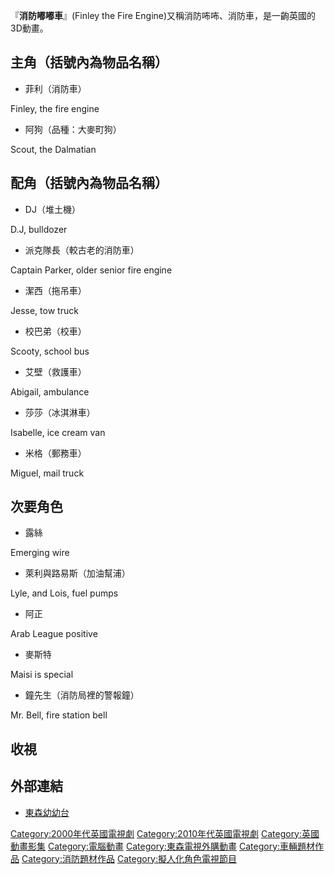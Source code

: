 {{Infobox television
| 名稱            = 消防嘟嘟車
| 英文名稱            = Finley the Fire Engine
| genre                = [[動畫|動畫]]<br>學齡前<br>[[喜劇|喜劇]]
| country              = [[美國|美國]]<br>[[加拿大|加拿大]]<br>[[英國|英國]]<br>[[愛爾蘭|愛爾蘭]]
| language             = [[英文|英文]]
| channel              =  [[BBC_One|BBC One]]
}}

『'''消防嘟嘟車'''』(Finley the Fire Engine)又稱消防咘咘、消防車，是一齣英國的3D動畫。

== 主角（括號內為物品名稱） ==
*菲利（消防車）
Finley, the fire engine

*阿狗（品種：大麥町狗）
Scout, the Dalmatian

== 配角（括號內為物品名稱） ==
*DJ（堆土機）
D.J, bulldozer

*派克隊長（較古老的消防車）
Captain Parker, older senior fire engine

*潔西（拖吊車）
Jesse, tow truck

*校巴弟（校車）
Scooty, school bus

*艾壁（救護車）
Abigail, ambulance

*莎莎（冰淇淋車）
Isabelle, ice cream van

*米格（郵務車）
Miguel, mail truck

== 次要角色 ==
*露絲
Emerging wire

*萊利與路易斯（加油幫浦）
Lyle, and Lois, fuel pumps

*阿正
Arab League positive

*麥斯特
Maisi is special

*鐘先生（消防局裡的警報鐘）
Mr. Bell, fire station bell

== 收視 ==
{{電視節目的變遷
|電視台= {{flagicon|Taiwan}} [[台灣|台灣]] [[東森幼幼台|東森幼幼台]]
|播放檔次= 已播畢 節目
|節目名稱= 消防嘟嘟車<br>（待查）
|上一節目= 
|下一節目= [[食在有健康|食在有健康]]<br>（每週一至週五下午14:30-15:00)
}}

==外部連結==
*[http://yoyotv.ebc.net.tw 東森幼幼台] {{Wayback|url=http://yoyotv.ebc.net.tw/ |date=20210329062139 }}

{{台灣電視小作品}}

[[Category:2000年代英國電視劇|Category:2000年代英國電視劇]]
[[Category:2010年代英國電視劇|Category:2010年代英國電視劇]]
[[Category:英國動畫影集|Category:英國動畫影集]]
[[Category:電腦動畫|Category:電腦動畫]]
[[Category:東森電視外購動畫|Category:東森電視外購動畫]]
[[Category:車輛題材作品|Category:車輛題材作品]]
[[Category:消防題材作品|Category:消防題材作品]]
[[Category:擬人化角色電視節目|Category:擬人化角色電視節目]]